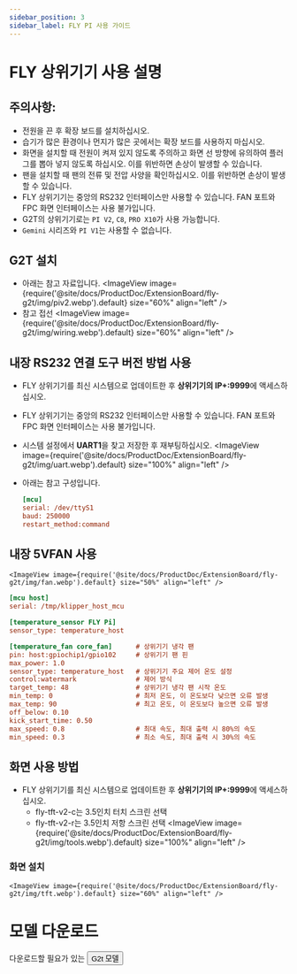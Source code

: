 ```yaml
---
sidebar_position: 3
sidebar_label: FLY PI 사용 가이드
---
```


# FLY 상위기기 사용 설명

## 주의사항:

* 전원을 끈 후 확장 보드를 설치하십시오.
* 습기가 많은 환경이나 먼지가 많은 곳에서는 확장 보드를 사용하지 마십시오.
* 화면을 설치할 때 전원이 켜져 있지 않도록 주의하고 화면 선 방향에 유의하여 플러그를 뽑아 넣지 않도록 하십시오. 이를 위반하면 손상이 발생할 수 있습니다.
* 팬을 설치할 때 팬의 전류 및 전압 사양을 확인하십시오. 이를 위반하면 손상이 발생할 수 있습니다.
* FLY 상위기기는 중앙의 RS232 인터페이스만 사용할 수 있습니다. FAN 포트와 FPC 화면 인터페이스는 사용 불가입니다.
* G2T의 상위기기로는 `PI V2`, `C8`, `PRO X10`가 사용 가능합니다.
* `Gemini` 시리즈와 `PI V1`는 사용할 수 없습니다.

## G2T 설치

* 아래는 참고 자료입니다.
    <ImageView image={require('@site/docs/ProductDoc/ExtensionBoard/fly-g2t/img/piv2.webp').default} size="60%" align="left" />
* 참고 접선
    <ImageView image={require('@site/docs/ProductDoc/ExtensionBoard/fly-g2t/img/wiring.webp').default} size="60%" align="left" />


## 내장 RS232 연결 도구 버전 방법 사용

* FLY 상위기기를 최신 시스템으로 업데이트한 후 **상위기기의 IP+:9999**에 액세스하십시오.
* FLY 상위기기는 중앙의 RS232 인터페이스만 사용할 수 있습니다. FAN 포트와 FPC 화면 인터페이스는 사용 불가입니다.
* 시스템 설정에서 **UART1**을 찾고 저장한 후 재부팅하십시오.
    <ImageView image={require('@site/docs/ProductDoc/ExtensionBoard/fly-g2t/img/uart.webp').default} size="100%" align="left" />

* 아래는 참고 구성입니다.

    ```cfg
    [mcu] 
    serial: /dev/ttyS1
    baud: 250000
    restart_method:command
    ```

## 내장 5VFAN 사용

    <ImageView image={require('@site/docs/ProductDoc/ExtensionBoard/fly-g2t/img/fan.webp').default} size="50%" align="left" />

```cfg
[mcu host]         
serial: /tmp/klipper_host_mcu 

[temperature_sensor FLY Pi]
sensor_type: temperature_host

[temperature_fan core_fan]      # 상위기기 냉각 팬
pin: host:gpiochip1/gpio102     # 상위기기 팬 핀
max_power: 1.0
sensor_type: temperature_host   # 상위기기 주요 제어 온도 설정
control:watermark               # 제어 방식
target_temp: 48                 # 상위기기 냉각 팬 시작 온도
min_temp: 0                     # 최저 온도, 이 온도보다 낮으면 오류 발생
max_temp: 90                    # 최고 온도, 이 온도보다 높으면 오류 발생
off_below: 0.10
kick_start_time: 0.50
max_speed: 0.8                  # 최대 속도, 최대 출력 시 80%의 속도
min_speed: 0.3                  # 최소 속도, 최대 출력 시 30%의 속도
```

## 화면 사용 방법

* FLY 상위기기를 최신 시스템으로 업데이트한 후 **상위기기의 IP+:9999**에 액세스하십시오.
    * fly-tft-v2-c는 3.5인치 터치 스크린 선택
    * fly-tft-v2-r는 3.5인치 저항 스크린 선택
        <ImageView image={require('@site/docs/ProductDoc/ExtensionBoard/fly-g2t/img/tools.webp').default} size="100%" align="left" />

### 화면 설치

    <ImageView image={require('@site/docs/ProductDoc/ExtensionBoard/fly-g2t/img/tft.webp').default} size="60%" align="left" />

# 모델 다운로드
다운로드할 필요가 있는 <Button variant="contained" disableElevation component="a" rel="noopener" href="https://cdn.mellow.klipper.cn/STEP/G2T.step">G2t 모델</Button>
